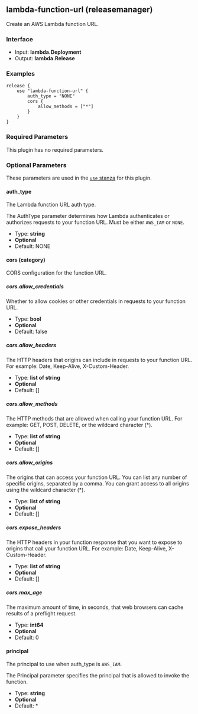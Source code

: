 ## lambda-function-url (releasemanager)

Create an AWS Lambda function URL.

### Interface

- Input: **lambda.Deployment**
- Output: **lambda.Release**

### Examples

```hcl
release {
	use "lambda-function-url" {
		auth_type = "NONE"
		cors {
			allow_methods = ["*"]
		}
	}
}
```

### Required Parameters

This plugin has no required parameters.

### Optional Parameters

These parameters are used in the [`use` stanza](/waypoint/docs/waypoint-hcl/use) for this plugin.

#### auth_type

The Lambda function URL auth type.

The AuthType parameter determines how Lambda authenticates or authorizes requests to your function URL. Must be either `AWS_IAM` or `NONE`.

- Type: **string**
- **Optional**
- Default: NONE

#### cors (category)

CORS configuration for the function URL.

##### cors.allow_credentials

Whether to allow cookies or other credentials in requests to your function URL.

- Type: **bool**
- **Optional**
- Default: false

##### cors.allow_headers

The HTTP headers that origins can include in requests to your function URL. For example: Date, Keep-Alive, X-Custom-Header.

- Type: **list of string**
- **Optional**
- Default: []

##### cors.allow_methods

The HTTP methods that are allowed when calling your function URL. For example: GET, POST, DELETE, or the wildcard character (\*).

- Type: **list of string**
- **Optional**
- Default: []

##### cors.allow_origins

The origins that can access your function URL. You can list any number of specific origins, separated by a comma. You can grant access to all origins using the wildcard character (\*).

- Type: **list of string**
- **Optional**
- Default: []

##### cors.expose_headers

The HTTP headers in your function response that you want to expose to origins that call your function URL. For example: Date, Keep-Alive, X-Custom-Header.

- Type: **list of string**
- **Optional**
- Default: []

##### cors.max_age

The maximum amount of time, in seconds, that web browsers can cache results of a preflight request.

- Type: **int64**
- **Optional**
- Default: 0

#### principal

The principal to use when auth_type is `AWS_IAM`.

The Principal parameter specifies the principal that is allowed to invoke the function.

- Type: **string**
- **Optional**
- Default: \*

